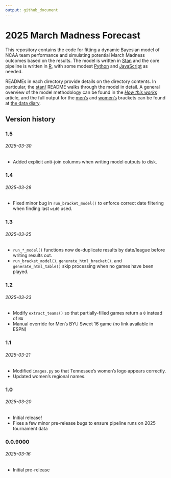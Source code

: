 ```yaml
---
output: github_document
---
```


# 2025 March Madness Forecast

This repository contains the code for fitting a dynamic Bayesian model of NCAA team performance and simulating potential March Madness outcomes based on the results. The model is written in [Stan](https://mc-stan.org/) and the core pipeline is written in [R](https://www.r-project.org/), with some modest [Python](https://www.python.org/) and [JavaScript](https://www.javascript.com/) as needed.

READMEs in each directory provide details on the directory contents. In particular, the [stan/](stan/) README walks through the model in detail. A general overview of the model methodology can be found in the [*How this works*](https://www.thedatadiary.net/posts/2025-03-16-march-madness/) article, and the full output for the [men's](https://www.thedatadiary.net/projects/2025-march-madness/mens) and [women's](https://www.thedatadiary.net/projects/2025-march-madness/womens) brackets can be found at [the data diary](https://www.thedatadiary.net/). 

## Version history

### 1.5

###### 2025-03-30

* Added explicit anti-join columns when writing model outputs to disk.

### 1.4

###### 2025-03-28

* Fixed minor bug in `run_bracket_model()` to enforce correct date filtering when finding last `wid0` used. 

### 1.3

###### 2025-03-25

* `run_*_model()` functions now de-duplicate results by date/league before writing results out.
* `run_bracket_model()`, `generate_html_bracket()`, and `generate_html_table()` skip processing when no games have been played. 

### 1.2

###### 2025-03-23

* Modify `extract_teams()` so that partially-filled games return a `0` instead of `NA`
* Manual override for Men's BYU Sweet 16 game (no link available in ESPN)

### 1.1

###### 2025-03-21

* Modified `images.py` so that Tennessee's women's logo appears correctly.
* Updated women's regional names.

### 1.0

###### 2025-03-20

* Initial release!
* Fixes a few minor pre-release bugs to ensure pipeline runs on 2025 tournament data

### 0.0.9000

###### 2025-03-16

* Initial pre-release
